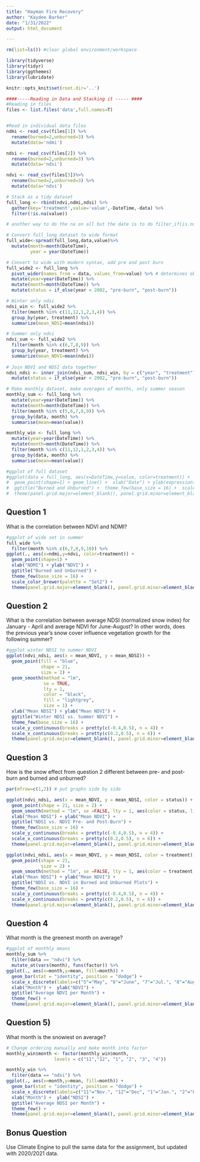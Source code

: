 ```yaml
---
title: "Hayman Fire Recovery"
author: "Kaydee Barker"
date: "1/31/2022"
output: html_document

---
```


```r

rm(list=ls()) #clear global environment/workspace

library(tidyverse)
library(tidyr)
library(ggthemes)
library(lubridate)

knitr::opts_knit$set(root.dir='..')

```


```r
####-----Reading in Data and Stacking it ----- ####
#Reading in files
files <- list.files('data',full.names=T)


#Read in individual data files
ndmi <- read_csv(files[1]) %>% 
  rename(burned=2,unburned=3) %>%
  mutate(data='ndmi')

ndsi <- read_csv(files[2]) %>% 
  rename(burned=2,unburned=3) %>%
  mutate(data='ndsi')

ndvi <- read_csv(files[3])%>% 
  rename(burned=2,unburned=3) %>%
  mutate(data='ndvi')

# Stack as a tidy dataset
full_long <- rbind(ndvi,ndmi,ndsi) %>%
  gather(key='treatment',value='value',-DateTime,-data) %>%
  filter(!is.na(value))

# another way to do the na on all but the date is to do filter_if(is.numeric, all_vars(!is.na(.)))

# Convert full_long dataset to wide format
full_wide<-spread(full_long,data,value)%>%
  mutate(month=month(DateTime),
         year = year(DateTime))

# Convert to wide with modern syntax, add pre and post burn
full_wide2 <- full_long %>%
  pivot_wider(names_from = data, values_from=value) %>% # determines observation name and value columns
  mutate(year=year(DateTime)) %>%
  mutate(month=month(DateTime)) %>%
  mutate(status = if_else(year < 2002, "pre-burn", "post-burn"))

# Winter only ndsi
ndsi_win <- full_wide2 %>% 
  filter(month %in% c(11,12,1,2,3,4)) %>% 
  group_by(year, treatment) %>%
  summarize(mean_NDSI=mean(ndsi))

# Summer only ndvi
ndvi_sum <- full_wide2 %>% 
  filter(month %in% c(6,7,8,9)) %>% 
  group_by(year, treatment) %>%
  summarize(mean_NDVI=mean(ndvi))
  
# Join NDVI and NDSI data together
ndvi_ndsi <- inner_join(ndvi_sum, ndsi_win, by = c("year", "treatment")) %>%
  mutate(status = if_else(year < 2002, "pre-burn", "post-burn")) 

# Make monthly dataset, make averages of months, only summer season
monthly_sum <- full_long %>%
  mutate(year=year(DateTime)) %>%
  mutate(month=month(DateTime)) %>%
  filter(month %in% c(5,6,7,8,9)) %>%
  group_by(data, month) %>%
  summarise(mean=mean(value))

monthly_win <- full_long %>%
  mutate(year=year(DateTime)) %>%
  mutate(month=month(DateTime)) %>%
  filter(month %in% c(11,12,1,2,3,4)) %>%
  group_by(data, month) %>%
  summarise(mean=mean(value))

```

```r

#ggplot of full dataset
#ggplot(data = full_long, aes(x=DateTime,y=value, color=treatment)) + 
#  geom_point(shape=1) + geom_line() +  xlab("Date") + ylab(expression(paste("NDVI"))) +
#  ggtitle("Burned and Unburned") +  theme_few(base_size = 16) +  scale_color_brewer(palette = "Accent") +
#  theme(panel.grid.major=element_blank(), panel.grid.minor=element_blank(), legend.position="bottom")


```


## Question 1

What is the correlation between NDVI and NDMI? 

```r

#ggplot of wide set in summer
full_wide %>%
  filter(month %in% c(6,7,8,9,10)) %>%
ggplot(., aes(x=ndmi,y=ndvi, color=treatment)) + 
  geom_point(shape=1) + 
  xlab("NDMI") + ylab("NDVI") +
  ggtitle("Burned and Unburned") +
  theme_few(base_size = 16) +
  scale_color_brewer(palette = "Set2") +
  theme(panel.grid.major=element_blank(), panel.grid.minor=element_blank(), legend.position="bottom")

```

## Question 2 

What is the correlation between average NDSI (normalized
 snow index) for January - April and average NDVI for June-August?
In other words, does the previous year's snow cover influence vegetation
 growth for the following summer?

```r

#ggplot winter NDSI to summer NDVI
ggplot(ndvi_ndsi, aes(x = mean_NDVI, y = mean_NDSI)) +
  geom_point(fill = "blue", 
             shape = 21, 
             size = 2) +
  geom_smooth(method = "lm",
              se = TRUE,
              lty = 1,
              color = "black",
              fill = "lightgrey",
              size = 1) +
  xlab("Mean NDSI") + ylab("Mean NDVI") +
  ggtitle("Winter NDSI vs. Summer NDVI") +
  theme_few(base_size = 16) +
  scale_y_continuous(breaks = pretty(c(-0.4,0.5), n = 4)) +
  scale_x_continuous(breaks = pretty(c(0.2,0.5), n = 6)) +
  theme(panel.grid.major=element_blank(), panel.grid.minor=element_blank(), legend.position="bottom")

```

## Question 3

How is the snow effect from question 2 different between pre- and post-burn
and burned and unburned? 

```r

par(mfrow=c(1,2)) # put graphs side by side

ggplot(ndvi_ndsi, aes(x = mean_NDVI, y = mean_NDSI, color = status)) +
  geom_point(shape = 21, size = 2) +
  geom_smooth(method = "lm", se =FALSE, lty = 1, aes(color = status, linetype = status)) +
  xlab("Mean NDSI") + ylab("Mean NDVI") +
  ggtitle("NDSI vs. NDVI Pre- and Post-Burn") +
  theme_few(base_size = 16) +
  scale_y_continuous(breaks = pretty(c(-0.4,0.5), n = 4)) +
  scale_x_continuous(breaks = pretty(c(0.2,0.5), n = 6)) +
  theme(panel.grid.major=element_blank(), panel.grid.minor=element_blank(), legend.position="bottom")

ggplot(ndvi_ndsi, aes(x = mean_NDVI, y = mean_NDSI, color = treatment)) +
  geom_point(shape = 21, 
             size = 2) +
  geom_smooth(method = "lm", se =FALSE, lty = 1, aes(color = treatment, linetype = treatment)) +
  xlab("Mean NDSI") + ylab("Mean NDVI") +
  ggtitle("NDSI vs. NDVI in Burned and Unburned Plots") +
  theme_few(base_size = 16) +
  scale_y_continuous(breaks = pretty(c(-0.4,0.5), n = 4)) +
  scale_x_continuous(breaks = pretty(c(0.2,0.5), n = 6)) +
  theme(panel.grid.major=element_blank(), panel.grid.minor=element_blank(), legend.position="bottom")

```

## Question 4

What month is the greenest month on average? 

```r

#ggplot of monthly means
monthly_sum %>%
  filter(data == "ndvi") %>%
  mutate_at(vars(month), funs(factor)) %>%
ggplot(., aes(x=month,y=mean, fill=month)) + 
  geom_bar(stat = "identity", position = "dodge") +
  scale_x_discrete(labels=c("5"="May", "6"="June", "7"="Jul.", "8"="Aug.", "9"="Sept.")) +
  xlab("Month") +  ylab("NDVI") +
  ggtitle("Average NDVI per Month") +
  theme_few() +
  theme(panel.grid.major=element_blank(), panel.grid.minor=element_blank(), legend.position="none")

```


## Question 5) 

What month is the snowiest on average?

```r

# Change ordering manually and make month into factor
monthly_win$month <- factor(monthly_win$month,   
                  levels = c("11","12", "1", "2", "3", "4"))

monthly_win %>%
  filter(data == "ndsi") %>%
ggplot(., aes(x=month,y=mean, fill=month)) + 
  geom_bar(stat = "identity", position = "dodge") +
  scale_x_discrete(labels=c("11"="Nov.", "12"="Dec", "1"="Jan.", "2"="Feb.", "3"="Mar.", "4"="May")) +
  xlab("Month") +  ylab("NDSI") +
  ggtitle("Average NDSI per Month") +
  theme_few() +
  theme(panel.grid.major=element_blank(), panel.grid.minor=element_blank(), legend.position="none")

```

## Bonus Question

Use Climate Engine to pull the same data for the assignment, but updated with 2020/2021 data.




